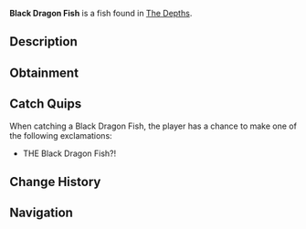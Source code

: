 {{FishInfobox
|image          = Black Dragon Fish.png
|rarity         = Rare
|sea            = First Sea
|location       = [[The Depths]]
|sublocation    = 
|sources        = Fishing Rod
|radar_location = 
|xp             = 120
|weather        = 
|time           = Night
|season         = 
|bait           = Deep Coral
|base_weight    = 40
|base_value     = 500
|weight_range   = 25
|base_chance    = 10
|base_resil     = 45
}}
'''Black Dragon Fish''' is a {{Rarity|Rare}} fish found in [[The Depths]].

== Description ==
{{Description|A menacing fish with sharp fins and an eerie, black-scaled body.|Bestiary Entry}}

== Obtainment ==
{{Description|Found in the deepest ocean trenches, far from light.|Bestiary Hint}}
{{Fish Availability|
The Depths
The Depths/Absolute Darkness
|top_rods      = 
Krampus's Rod\63347.82\95245.91;
Magma Rod\60119.15\90391.48;
Plastic Rod\55391.16\83283.73;
Leviathan's Fang Rod\48552.2\76047.95;
Trident Rod\43551.28\61566.67;
Fast Rod\40026.8\70806.35;
Heaven's Rod\33605.44\68056.63;
Ethereal Prism Rod\42813.13\57031;
Seraphic Rod\41290.37\56890.78;
No-Life Rod\41084.7\58757.27;
Free Spirit Rod\40769.59\57634.31;
Rod Of The Forgotten Fang\38633.42\54524.21;
Challenger's Rod\37381.39\54089.53;
Rod Of The Depths\34741.13\49540;
Rod Of The Exalted One\34175.99\47708.85;
Zeus Rod\34055.62\49360.14;
Verdant Shear Rod\33450.89\49163;
Blazebringer Rod\32336.71\46868.75;
Depthseeker Rod\30752.1\45412.62;
Avalanche Rod\27735.02\41036.18;
Volcanic Rod\26536.57\38462.04;
Steady Rod\11576.11\13517.62
|recommended   = Trident Rod
}}

== Catch Quips ==
When catching a Black Dragon Fish, the player has a chance to make one of the following exclamations:
* THE Black Dragon Fish?!

== Change History ==
{{Change History|{{subst:Current Version}}}}

== Navigation ==
{{Fish Navbox|The Depths}}